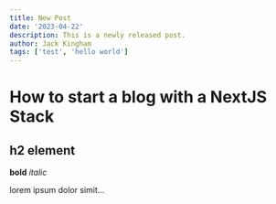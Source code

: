 ```yaml
---
title: New Post
date: '2023-04-22'
description: This is a newly released post.
author: Jack Kingham
tags: ['test', 'hello world']
---
```

# How to start a blog with a NextJS Stack
## h2 element

**bold**
*italic*

lorem ipsum dolor simit...
